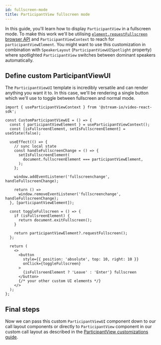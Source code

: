 ```yaml
---
id: fullscreen-mode
title: ParticipantView fullscreen mode
---
```


In this guide, you'll learn how to display `ParticipantView` in a fullscreen mode. To make this work we'll be utilising [`element.requestFullscreen` browser API](https://developer.mozilla.org/en-US/docs/Web/API/Element/requestFullscreen) and `ParticipantViewContext` to reach for `participantViewElement`. You might want to use this customization in combination with `SpeakerLayout` (`ParticipantViewUISpotlight` property) where spotlighted `ParticipantView` switches between dominant speakers automatically.

## Define custom ParticipantViewUI

The `ParticipantViewUI` template is incredibly versatile and can render anything you want it to. In this case, we'll be rendering a single button which we'll use to toggle between fullscreen and normal mode.

```tsx
import { useParticipantViewContext } from '@stream-io/video-react-sdk';

const CustomParticipantViewUI = () => {
  const { participantViewElement } = useParticipantViewContext();
  const [isFullsreenElement, setIsFullscreenElement] = useState(false);

  useEffect(() => {
    // sync local state
    const handleFullscreenChange = () => {
      setIsFullscreenElement(
        document.fullscreenElement === participantViewElement,
      );
    };

    window.addEventListener('fullscreenchange', handleFullscreenChange);

    return () =>
      window.removeEventListener('fullscreenchange', handleFullscreenChange);
  }, [participantViewElement]);

  const toggleFullscreen = () => {
    if (isFullsreenElement) {
      return document.exitFullscreen();
    }

    return participantViewElement?.requestFullscreen();
  };

  return (
    <>
      <button
        style={{ position: 'absolute', top: 10, right: 10 }}
        onClick={toggleFullscreen}
      >
        {isFullsreenElement ? 'Leave' : 'Enter'} fullscreen
      </button>
      {/* your other custom UI elements */}
    </>
  );
};
```

## Final steps

Now we can pass this custom `ParticipantViewUI` component down to our call layout components or directly to `ParticipantView` component in our custom call layout as described in the [ParticipantView customizations guide](../../ui-cookbook/participant-view-customizations).
